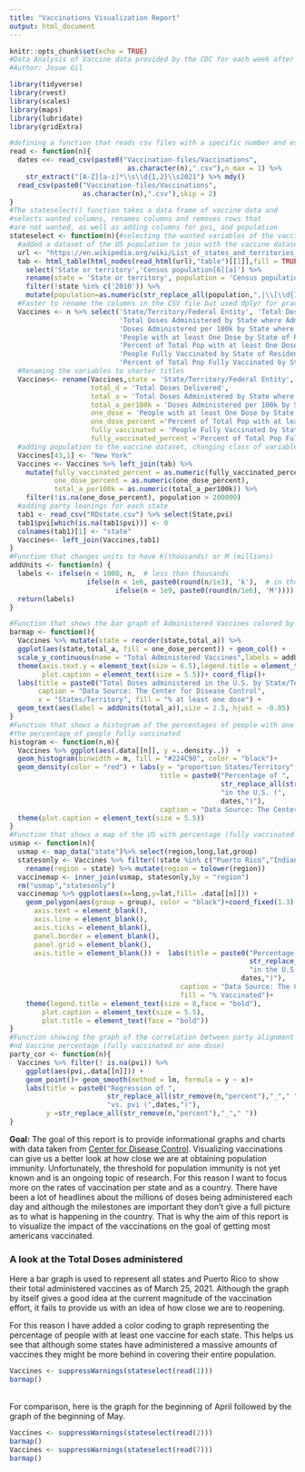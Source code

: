 ```yaml
---
title: "Vaccinations Visualization Report"
output: html_document
---
```


```r
knitr::opts_chunk$set(echo = TRUE)
#Data Analysis of Vaccine data provided by the CDC for each week after March 25, 2021
#Author: Josue Gil

library(tidyverse)
library(rvest)
library(scales)
library(maps)
library(lubridate)
library(gridExtra)

#defining a function that reads csv files with a specific number and establishes a date.
read <- function(n){
  dates <<- read_csv(paste0("Vaccination-files/Vaccinations",
                             as.character(n),".csv"),n_max = 1) %>% 
    str_extract("[A-Z][a-z]*\\s\\d{1,2}\\s2021") %>% mdy()
  read_csv(paste0("Vaccination-files/Vaccinations",
                  as.character(n),".csv"),skip = 2)
}
#The stateselect() function takes a data frame of vaccine data and 
#selects wanted columns, renames columns and removes rows that
#are not wanted, as well as adding columns for pvi, and population
stateselect <- function(n){#selecting the wanted variables of the vaccine data
  #added a dataset of the US population to join with the vaccine dataset
  url <- "https://en.wikipedia.org/wiki/List_of_states_and_territories_of_the_United_States_by_population"
  tab <- html_table(html_nodes(read_html(url),"table")[[1]],fill = TRUE) %>% 
    select('State or territory','Census population[6][a]') %>%
    rename(state = 'State or territory', population = 'Census population[6][a]') %>%
    filter(!state %in% c('2010')) %>% 
    mutate(population=as.numeric(str_replace_all(population,",|\\[\\d{1,2}\\]","")))
  #Faster to rename the columns in the CSV file but used dplyr for practice.
  Vaccines <- n %>% select('State/Territory/Federal Entity', 'Total Doses Delivered',
                           'Total Doses Administered by State where Administered',
                           'Doses Administered per 100k by State where Administered',
                           'People with at least One Dose by State of Residence',
                           'Percent of Total Pop with at least One Dose by State of Residence',
                           'People Fully Vaccinated by State of Residence',
                           'Percent of Total Pop Fully Vaccinated by State of Residence')
  #Renaming the variables to shorter titles 
  Vaccines<- rename(Vaccines,state = 'State/Territory/Federal Entity',
                    total_d = 'Total Doses Delivered',
                    total_a = 'Total Doses Administered by State where Administered', 
                    total_a_per100k = 'Doses Administered per 100k by State where Administered',
                    one_dose = 'People with at least One Dose by State of Residence', 
                    one_dose_percent ='Percent of Total Pop with at least One Dose by State of Residence',
                    fully_vaccinated = 'People Fully Vaccinated by State of Residence', 
                    fully_vaccinated_percent ='Percent of Total Pop Fully Vaccinated by State of Residence')
  #adding population to the vaccine dataset, changing class of variables and filtering lower population territories.
  Vaccines[43,1] <- "New York"
  Vaccines <- Vaccines %>% left_join(tab) %>% 
    mutate(fully_vaccinated_percent = as.numeric(fully_vaccinated_percent),
           one_dose_percent = as.numeric(one_dose_percent),
           total_a_per100k = as.numeric(total_a_per100k)) %>%
    filter(!is.na(one_dose_percent), population > 200000)
  #adding party leanings for each state
  tab1 <- read_csv("RDstate.csv") %>% select(State,pvi) 
  tab1$pvi[which(is.na(tab1$pvi))] <- 0
  colnames(tab1)[1] <- "state"
  Vaccines<- left_join(Vaccines,tab1)
}
#Function that changes units to have K(thousands) or M (millions)
addUnits <- function(n) {
  labels <- ifelse(n < 1000, n,  # less than thousands
                   ifelse(n < 1e6, paste0(round(n/1e3), 'k'),  # in thousands
                          ifelse(n < 1e9, paste0(round(n/1e6), 'M'))))  # in millions
  return(labels)
}

#Function that shows the bar graph of Administered Vaccines colored by the % of pop with at least one dose
barmap <- function(){
  Vaccines %>% mutate(state = reorder(state,total_a)) %>% 
  ggplot(aes(state,total_a, fill = one_dose_percent)) + geom_col() + 
  scale_y_continuous(name = "Total Administered Vaccines",labels = addUnits)+ 
  theme(axis.text.y = element_text(size = 6.5),legend.title = element_text(size = 8,face = "bold"),
        plot.caption = element_text(size = 5.5))+ coord_flip()+ 
  labs(title = paste0("Total Doses administered in the U.S. by State/Territory (",dates,")"),
       caption = "Data Source: The Center for Disease Control", 
       x = "States/Territory", fill = "% at least one dose") +
  geom_text(aes(label = addUnits(total_a)),size = 2.5, hjust = -0.05)
}
#Function that shows a histogram of the percentages of people with one dose or 
#the percentage of people fully vaccinated
histogram <- function(n,m){
  Vaccines %>% ggplot(aes(.data[[n]], y =..density..))  +
  geom_histogram(binwidth = m, fill = "#224C98", color = "black")+ 
  geom_density(color = "red") + labs(y = "proportion States/Territory", x = "Percentage",
                                     title = paste0("Percentage of ",
                                                    str_replace_all(str_remove(n,"percent"),"_"," "),
                                                    "in the U.S. (",
                                                    dates,")"),
                                     caption = "Data Source: The Center for Disease Control and Prevention")+
  theme(plot.caption = element_text(size = 5.5))
}
#Function that shows a map of the US with percentage (fully vaccinated or one dose)
usmap <- function(n){
  usmap <- map_data("state")%>% select(region,long,lat,group)
  statesonly <- Vaccines %>% filter(!state %in% c("Puerto Rico","Indian Health Svc")) %>% 
    rename(region = state) %>% mutate(region = tolower(region))
  vaccinemap <- inner_join(usmap, statesonly,by = "region")
  rm("usmap","statesonly")
  vaccinemap %>% ggplot(aes(x=long,y=lat,fill= .data[[n]])) + 
    geom_polygon(aes(group = group), color = "black")+coord_fixed(1.3) + theme(
      axis.text = element_blank(),
      axis.line = element_blank(),
      axis.ticks = element_blank(),
      panel.border = element_blank(),
      panel.grid = element_blank(),
      axis.title = element_blank()) +  labs(title = paste0("Percentage of population ",
                                                           str_replace_all(str_remove(n,"percent"),"_"," "),
                                                           "in the U.S. (",
                                                         dates,")"),
                                          caption = "Data Source: The Center for Disease Control and Prevention",
                                          fill = "% Vaccinated")+ 
    theme(legend.title = element_text(size = 8,face = "bold"), 
        plot.caption = element_text(size = 5.5),
        plot.title = element_text(face = "bold"))
}
#Function showing the graph of the correlation between party alignment 
#nd Vaccine percentage (fully vaccinated or one dose)
party_cor <- function(n){
  Vaccines %>% filter(! is.na(pvi)) %>% 
    ggplot(aes(pvi,.data[[n]])) +
    geom_point()+ geom_smooth(method = lm, formula = y ~ x)+
    labs(title = paste0("Regression of ", 
                        str_replace_all(str_remove(n,"percent"),"_"," "),
                        "vs. pvi (",dates,")"),
         y =str_replace_all(str_remove(n,"percent"),"_"," "))
}
```

**Goal:** The goal of this report is to provide informational graphs and charts with data taken from [Center for Disease Control](https://covid.cdc.gov/covid-data-tracker/#vaccinations). Visualizing vaccinations can give us a better look at how close we are at obtaining population immunity. Unfortunately, the threshold for population immunity is not yet known and is an ongoing topic of research. For this reason I want to focus more on the rates of vaccination per state and as a country. There have been a lot of headlines about the millions of doses being administered each day and although the milestones are important they don't give a full picture as to what is happening in the country. That is why the aim of this report is to visualize the impact of the vaccinations on the goal of getting most americans vaccinated.

### A look at the Total Doses administered
Here a bar graph is used to represent all states and Puerto Rico to show their total administered vaccines as of March 25, 2021. Although the graph by itself gives a good idea at the current magnitude of the vaccination effort, it fails to provide us with an idea of how close we are to reopening. 

For this reason I have added a color coding to graph representing the percentage of people with at least one vaccine for each state. This helps us see that although some states have administered a massive amounts of vaccines they might be more behind in covering their entire population.

```r
Vaccines <- suppressWarnings(stateselect(read(1)))
barmap()
```
\
  For comparison, here is the graph for the beginning of April followed by the graph of the beginning of May.  

```r
Vaccines <- suppressWarnings(stateselect(read(2)))
barmap()
Vaccines <- suppressWarnings(stateselect(read(7)))
barmap()
```
```r

```



